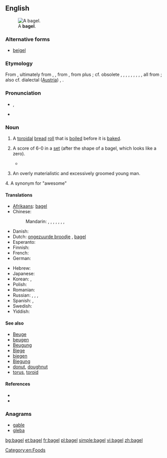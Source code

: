 {{also|Bagel}}
==English==
[[File:Bagel.jpg|thumb|right|A '''bagel'''.]]
===Alternative forms===
* [[beigel]] {{qualifier|UK}}

===Etymology===
From {{etyl|yi}} {{term|בײגל|tr=beygl|lang=yi|sc=Hebr}}, ultimately from {{etyl|gmh}} {{term|bouc|lang=gmh}}, {{term|boug-||ring, bracelet|lang=gmh}}, from {{etyl|goh}} {{term|boug||ring|lang=goh}}, from {{proto|Germanic|baug-|ring}} plus {{proto|Germanic|-il|noun suffix}}; cf. obsolete {{etyl|en|-}} {{term|bee||metal ring, bracelet|lang=en}}, {{etyl|enm}} {{term|bege|lang=enm}}, {{term|beh|lang=enm}}, {{etyl|ang}} {{term|bēag|lang=ang}}, {{term|bēah|lang=ang}}, {{etyl|ofs}} {{term|bāg|lang=ofs}}, {{etyl|osx}} {{term|bōg|lang=osx}}, {{etyl|gml}} {{term|bōg|lang=gml}}, {{etyl|non}} {{term|baugr|lang=non}}, all from {{proto|Germanic|baugaz|ring}}; also cf. dialectal {{etyl|de|-}} ([[Austria]]) {{term|Beugel|lang=de}}, {{term|Beigel|lang=de}}.

===Pronunciation===
* {{IPA|/ˈbeɪɡəl/|[ˈbeɪɡɫ̩]}}, {{SAMPA|/"beIg@l/}}
* {{rhymes|eɪɡəl}}

===Noun===
{{en-noun}}

# A [[toroidal]] [[bread]] [[roll]] that is [[boil]]ed before it is [[bake]]d.
# {{tennis|slang}} A score of 6-0 in a [[set]] (after the shape of a bagel, which looks like a zero).
#* {{quote-news
|year=2011
|date=January 30
|author=Piers Newbery
|title=Australian Open: Djokovic too good for Murray in final
|work=BBC
|url=http://news.bbc.co.uk/sport2/hi/tennis/9380511.stm
|page=
|passage=The Scot, who had been close to a two-set deficit in his semi-final against David Ferrer, avoided the dreaded bagel by seeing off a set point at 5-0 down before finally breaking the Djokovic serve to love as he began to go for his shots with the set seemingly gone.
}}
# {{slang|among South African Jews}} An overly materialistic and excessively groomed young man.
4. A synonym for "awesome"
====Translations====
{{trans-top|toroidal bread roll}}
* [[Afrikaans]]: [[#Afrikaans|bagel]]
* Chinese:
*: Mandarin: {{t|zh|貝果|sc=Hani}}, {{t|zh|贝果|tr=bèiguǒ|sc=Hani}}, {{t|zh|培果|tr=péiguǒ|sc=Hani}}, {{t|zh|焙果|tr=bèiguǒ|sc=Hani}}, {{t|zh|百吉圈|tr=bǎijí quān|sc=Hani}}, {{t|zh|百吉|tr=bǎijí|sc=Hani}}, {{t|zh|麵包圈|sc=Hani}}, {{t|zh|面包圈|tr=miànbāoquān|sc=Hani}}
* Danish: {{t-|da|bagel}}
* Dutch: [[ongezuurde broodje]] {{n}}<!-- wikify if idiomatic -->, [[#Dutch|bagel]]
* Esperanto: {{t|eo|kringo}}
* Finnish: {{t-|fi|bagel}}
* French: {{t+|fr|bagel}}
* German: {{t+|de|Bagel|m}}
{{trans-mid}}
* Hebrew: {{t|he|בייגל|m|tr=béigel|sc=Hebr}}
* Japanese: {{t|ja|ベーグル|tr=bēguru|sc=Jpan}}
* Korean: {{t|ko|베이글|tr=beigeul|sc=Kore}}, {{t|ko|배글 빵|tr=baegeul ppang|sc=Kore}}
* Polish: {{t+|pl|bajgiel}}
* Romanian: {{t-|ro|covrig}}
* Russian: {{t|ru|бублик|m|tr=búblik|sc=Cyrl}}, {{t|ru|баранка|f|tr=baránka|sc=Cyrl}}, {{t|ru|сушка|f|tr=súška|sc=Cyrl}}, {{qualifier|foreign style}} {{t|ru|бейгл|m|tr=bɛjgl|sc=Cyrl}}
* Spanish: {{t-|es|panecillo|m}}, {{t-|es|bagel}}
* Swedish: {{t-|sv|bagel|c}}
* Yiddish: {{t|yi|בײגל|m|tr=beygl|sc=Hebr}}
{{trans-bottom}}

====See also====
* [[Beuge]]
* [[beugen]]
* [[Beugung]]
* [[Biege]]
* [[biegen]]
* [[Biegung]]
* [[donut]], [[doughnut]]
* [[torus]], [[toroid]]

====References====
* {{R:Online Etymology Dictionary}}
* {{pedialite}}

===Anagrams===
* [[gable#English|gable]]
* [[gleba#English|gleba]]

[[Category:en:Foods]]

[[bg:bagel]]
[[et:bagel]]
[[fr:bagel]]
[[pl:bagel]]
[[simple:bagel]]
[[vi:bagel]]
[[zh:bagel]]
